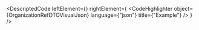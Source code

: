 
<DescriptedCode
  leftElement={<OrganizationRefDTODesc />}
  rightElement={
    <CodeHighlighter
      object={OrganizationRefDTOVisualJson}
      language={"json"}
      title={"Example"}
    />
  }
/>

